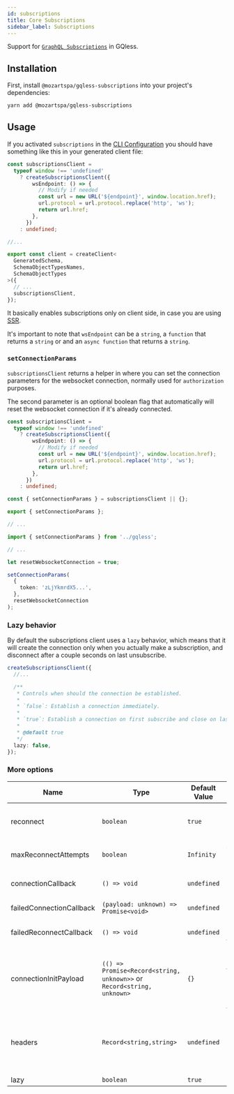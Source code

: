 ```yaml
---
id: subscriptions
title: Core Subscriptions
sidebar_label: Subscriptions
---
```


Support for [`GraphQL Subscriptions`](https://github.com/graphql/graphql-spec/blob/main/rfcs/Subscriptions.md) in GQless.

## Installation

First, install `@mozartspa/gqless-subscriptions` into your project's dependencies:

```bash yarn2npm
yarn add @mozartspa/gqless-subscriptions
```

## Usage

If you activated `subscriptions` in the [CLI Configuration](/cli/config) you should have something like this in your generated client file:

```ts
const subscriptionsClient =
  typeof window !== 'undefined'
    ? createSubscriptionsClient({
        wsEndpoint: () => {
          // Modify if needed
          const url = new URL('${endpoint}', window.location.href);
          url.protocol = url.protocol.replace('http', 'ws');
          return url.href;
        },
      })
    : undefined;

//...

export const client = createClient<
  GeneratedSchema,
  SchemaObjectTypesNames,
  SchemaObjectTypes
>({
  // ...
  subscriptionsClient,
});
```

It basically enables subscriptions only on client side, in case you are using [SSR](/react/ssr).

It's important to note that `wsEndpoint` can be a `string`, a `function` that returns a `string` or and an `async function` that returns a `string`.

### `setConnectionParams`

`subscriptionsClient` returns a helper in where you can set the connection parameters for the websocket connection, normally used for `authorization` purposes.

The second parameter is an optional boolean flag that automatically will reset the websocket connection if it's already connected.

```ts
const subscriptionsClient =
  typeof window !== 'undefined'
    ? createSubscriptionsClient({
        wsEndpoint: () => {
          // Modify if needed
          const url = new URL('${endpoint}', window.location.href);
          url.protocol = url.protocol.replace('http', 'ws');
          return url.href;
        },
      })
    : undefined;

const { setConnectionParams } = subscriptionsClient || {};

export { setConnectionParams };

// ...
```

```ts
import { setConnectionParams } from '../gqless';

// ...

let resetWebsocketConnection = true;

setConnectionParams(
  {
    token: 'zLjYkmrdX5...',
  },
  resetWebsocketConnection
);
```

### Lazy behavior

By default the subscriptions client uses a `lazy` behavior, which means that it will create the connection only when you actually make a subscription, and disconnect after a couple seconds on last unsubscribe.

```ts
createSubscriptionsClient({
  //...

  /**
   * Controls when should the connection be established.
   *
   * `false`: Establish a connection immediately.
   *
   * `true`: Establish a connection on first subscribe and close on last unsubscribe.
   *
   * @default true
   */
  lazy: false,
});
```

### More options

| Name                     | Type                                                                   | Default Value | Description                                                                                                                                        |
| ------------------------ | ---------------------------------------------------------------------- | ------------- | -------------------------------------------------------------------------------------------------------------------------------------------------- |
| reconnect                | `boolean`                                                              | `true`        | Should the websocket connection try to reconnect                                                                                                   |
| maxReconnectAttempts     | `boolean`                                                              | `Infinity`    | Amount of reconnection attempts                                                                                                                    |
| connectionCallback       | `() => void`                                                           | `undefined`   | Callback after successful connection                                                                                                               |
| failedConnectionCallback | `(payload: unknown) => Promise<void>`                                  | `undefined`   | Callback after failed connection                                                                                                                   |
| failedReconnectCallback  | `() => void`                                                           | `undefined`   | Callback after last reconnection attempt failed                                                                                                    |
| connectionInitPayload    | `(() => Promise<Record<string, unknown>>` or `Record<string, unknown>` | `{}`          | Connection init payload, or async function to get the init payload before connection, overridable with [setConnectionParams](#setconnectionparams) |
| headers                  | `Record<string,string>`                                                | `undefined`   | **Might not be actually supported by browsers, use connection params**. Headers to be set on websocket connection                                  |
| lazy                     | `boolean`                                                              | `true`        | See [Lazy behavior](#lazy-behavior)                                                                                                                |
